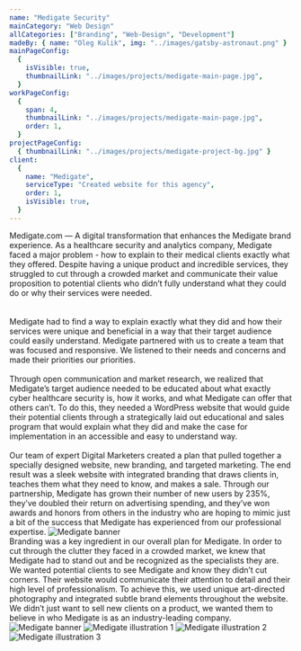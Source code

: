```yaml
---
name: "Medigate Security"
mainCategory: "Web Design"
allCategories: ["Branding", "Web-Design", "Development"]
madeBy: { name: "Oleg Kulik", img: "../images/gatsby-astronaut.png" }
mainPageConfig:
  {
    isVisible: true,
    thumbnailLink: "../images/projects/medigate-main-page.jpg",
  }
workPageConfig:
  {
    span: 4,
    thumbnailLink: "../images/projects/medigate-main-page.jpg",
    order: 1,
  }
projectPageConfig:
  { thumbnailLink: "../images/projects/medigate-project-bg.jpg" }
client:
  {
    name: "Medigate",
    serviceType: "Created website for this agency",
    order: 1,
    isVisible: true,
  }
---
```


<Section
  first
  sectionName="Project Description"
  clientName="Medigate Healthcare"
>
  <Grid container justify="space-between">
    <Grid item xs={12} sm={5} style={{ position: "relative" }}>
      <ProjectDesc
        features={[
          "EXPERIENCE STRATEGY",
          "CONTENT STRATEGY",
          "CONTENT GUIDELINES",
          "CREATIVE DIRECTION",
          "UI/UX DESIGN",
          "ART DIRECTION",
          "ACCESSIBILITY",
          "STYLE GUIDE",
          "ENGINEERING",
        ]}
        websiteLink="https://www.medigate.com"
      >
        Medigate.com — A digital transformation that enhances the Medigate brand
        experience.
      </ProjectDesc>
    </Grid>
    <Grid item xs={12} sm={6}>
      <Margin txs={60} tsm={15}>
        <Paragraph title="challenge" textAfter>
          As a healthcare security and analytics company, Medigate faced a major
          problem - how to explain to their medical clients exactly what they
          offered. Despite having a unique product and incredible services, they
          struggled to cut through a crowded market and communicate their value
          proposition to potential clients who didn’t fully understand what they
          could do or why their services were needed. <br />
          <br />
          <br />
          Medigate had to find a way to explain exactly what they did and how their
          services were unique and beneficial in a way that their target audience
          could easily understand.
        </Paragraph>
        <Paragraph title="approach" noMarginBottom>
          Medigate partnered with us to create a team that was focused and
          responsive. We listened to their needs and concerns and made their
          priorities our priorities. <br />
          <br />
          Through open communication and market research, we realized that
          Medigate’s target audience needed to be educated about what exactly
          cyber healthcare security is, how it works, and what Medigate can
          offer that others can’t. To do this, they needed a WordPress website
          that would guide their potential clients through a strategically laid
          out educational and sales program that would explain what they did and
          make the case for implementation in an accessible and easy to
          understand way. <br />
          <br />
          Our team of expert Digital Marketers created a plan that pulled
          together a specially designed website, new branding, and targeted
          marketing. The end result was a sleek website with integrated branding
          that draws clients in, teaches them what they need to know, and makes
          a sale. Through our partnership, Medigate has grown their number of
          new users by 235%, they’ve doubled their return on advertising
          spending, and they’ve won awards and honors from others in the
          industry who are hoping to mimic just a bit of the success that
          Medigate has experienced from our professional expertise.
        </Paragraph>
      </Margin>
    </Grid>
  </Grid>
  <Margin bxs={70} bsm={160} />
  <Image src="medigate-project-section-1-banner.jpg" alt="Medigate banner" />
</Section>

<Section sectionName="Branding" clientName="002">
  <Grid container justify="flex-end">
    <Grid item xs={12} sm={6}>
      <Paragraph title="BRANDING">
        Branding was a key ingredient in our overall plan for Medigate. In order
        to cut through the clutter they faced in a crowded market, we knew that
        Medigate had to stand out and be recognized as the specialists they are.
        We wanted potential clients to see Medigate and know they didn’t cut
        corners. Their website would communicate their attention to detail and
        their high level of professionalism. To achieve this, we used unique
        art-directed photography and integrated subtle brand elements throughout
        the website. We didn’t just want to sell new clients on a product, we
        wanted them to believe in who Medigate is as an industry-leading
        company.
      </Paragraph>
    </Grid>
  </Grid>
  <Grid container spacing={7}>
    <Grid item xs={12}>
      <Image
        src="medigate-project-section-2-banner.jpg"
        alt="Medigate banner"
      />
    </Grid>
    <Grid item xs={12} sm={4}>
      <Image
        src="medigate-project-section-2-illustration-1.png"
        alt="Medigate illustration 1"
      />
    </Grid>
    <Grid item xs={12} sm={4}>
      <Image
        src="medigate-project-section-2-illustration-2.png"
        alt="Medigate illustration 2"
      />
    </Grid>
    <Grid item xs={12} sm={4}>
      <Image
        src="medigate-project-section-2-illustration-3.png"
        alt="Medigate illustration 3"
      />
    </Grid>
  </Grid>
</Section>
